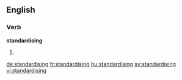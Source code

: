 ==English==

===Verb===
'''standardising'''

# {{present participle of|standardise}}

[[de:standardising]]
[[fr:standardising]]
[[hu:standardising]]
[[sv:standardising]]
[[vi:standardising]]